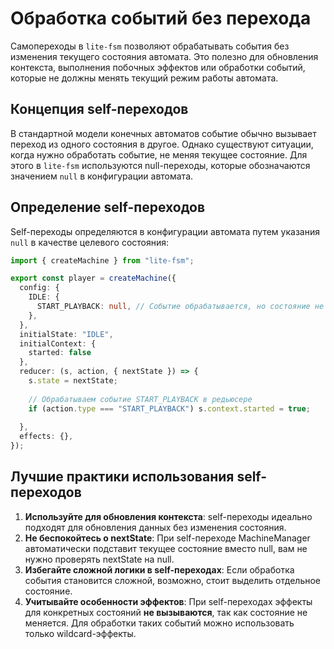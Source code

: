 # Обработка событий без перехода

Самопереходы в `lite-fsm` позволяют обрабатывать события без изменения текущего состояния автомата. Это полезно для обновления контекста, выполнения побочных эффектов или обработки событий, которые не должны менять текущий режим работы автомата.

## Концепция self-переходов

В стандартной модели конечных автоматов событие обычно вызывает переход из одного состояния в другое. Однако существуют ситуации, когда нужно обработать событие, не меняя текущее состояние. Для этого в `lite-fsm` используются null-переходы, которые обозначаются значением `null` в конфигурации автомата.

## Определение self-переходов

Self-переходы определяются в конфигурации автомата путем указания `null` в качестве целевого состояния:

```ts showLineNumbers copy
import { createMachine } from "lite-fsm";

export const player = createMachine({
  config: {
    IDLE: {
      START_PLAYBACK: null, // Событие обрабатывается, но состояние не меняется
    },
  },
  initialState: "IDLE",
  initialContext: {
    started: false
  },
  reducer: (s, action, { nextState }) => {
    s.state = nextState;
    
    // Обрабатываем событие START_PLAYBACK в редьюсере
    if (action.type === "START_PLAYBACK") s.context.started = true;
  
  },
  effects: {},
});
```

## Лучшие практики использования self-переходов

1. **Используйте для обновления контекста**: self-переходы идеально подходят для обновления данных без изменения состояния.
2. **Не беспокойтесь о nextState**: При self-переходе MachineManager автоматически подставит текущее состояние вместо null, вам не нужно проверять nextState на null.
4. **Избегайте сложной логики в self-переходах**: Если обработка события становится сложной, возможно, стоит выделить отдельное состояние.
5. **Учитывайте особенности эффектов**: При self-переходах эффекты для конкретных состояний **не вызываются**, так как состояние не меняется. Для обработки таких событий можно использовать только wildcard-эффекты. 